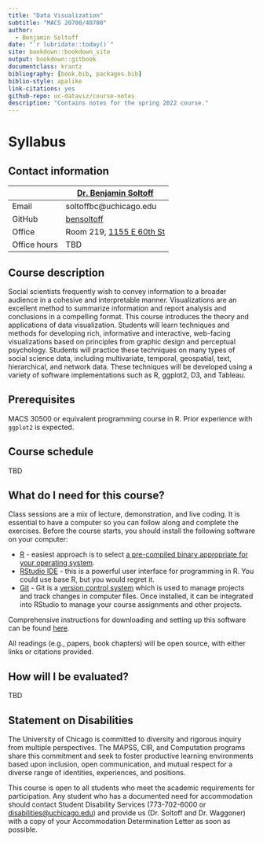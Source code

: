 ```yaml
--- 
title: "Data Visualization"
subtitle: "MACS 20700/40700"
author:
  - Benjamin Soltoff
date: "`r lubridate::today()`"
site: bookdown::bookdown_site
output: bookdown::gitbook
documentclass: krantz
bibliography: [book.bib, packages.bib]
biblio-style: apalike
link-citations: yes
github-repo: uc-dataviz/course-notes
description: "Contains notes for the spring 2022 course."
---
```


# Syllabus {-}

## Contact information {-}

|  | [Dr. Benjamin Soltoff](http://www.bensoltoff.com/) |
|---|---|
| Email | soltoffbc@uchicago.edu |
| GitHub | [bensoltoff](https://github.com/bensoltoff) |
| Office | Room 219, [1155 E 60th St](1155 E 60th St) |
| Office hours | TBD |

## Course description {-}

Social scientists frequently wish to convey information to a broader audience in a cohesive and interpretable manner. Visualizations are an excellent method to summarize information and report analysis and conclusions in a compelling format. This course introduces the theory and applications of data visualization. Students will learn techniques and methods for developing rich, informative and interactive, web-facing visualizations based on principles from graphic design and perceptual psychology. Students will practice these techniques on many types of social science data, including multivariate, temporal, geospatial, text, hierarchical, and network data. These techniques will be developed using a variety of software implementations such as R, ggplot2, D3, and Tableau.

## Prerequisites {-}

MACS 30500 or equivalent programming course in R. Prior experience with `ggplot2` is expected.

## Course schedule {-}

TBD

## What do I need for this course? {-}

Class sessions are a mix of lecture, demonstration, and live coding. It is essential to have a computer so you can follow along and complete the exercises. Before the course starts, you should install the following software on your computer:

* [R](https://www.r-project.org/) - easiest approach is to select [a pre-compiled binary appropriate for your operating system](https://cran.rstudio.com/).
* [RStudio IDE](https://www.rstudio.com/products/RStudio/) - this is a powerful user interface for programming in R. You could use base R, but you would regret it.
* [Git](https://git-scm.com/) - Git is a [version control system](https://en.wikipedia.org/wiki/Version_control) which is used to manage projects and track changes in computer files. Once installed, it can be integrated into RStudio to manage your course assignments and other projects.

Comprehensive instructions for downloading and setting up this software can be found [here](https://cfss.uchicago.edu/setup/#option-2-install-the-software-locally).

All readings (e.g., papers, book chapters) will be open source, with either links or citations provided.

## How will I be evaluated? {-}

TBD

## Statement on Disabilities {-}

The University of Chicago is committed to diversity and rigorous inquiry from multiple perspectives. The MAPSS, CIR, and Computation programs share this commitment and seek to foster productive learning environments based upon inclusion, open communication, and mutual respect for a diverse range of identities, experiences, and positions.

This course is open to all students who meet the academic requirements for participation. Any student who has a documented need for accommodation should contact Student Disability Services (773-702-6000 or [disabilities@uchicago.edu](mailto:disabilities@uchicago.edu)) and provide us (Dr. Soltoff and Dr. Waggoner) with a copy of your Accommodation Determination Letter as soon as possible.

